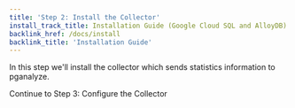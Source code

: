 ```yaml
---
title: 'Step 2: Install the Collector'
install_track_title: Installation Guide (Google Cloud SQL and AlloyDB)
backlink_href: /docs/install
backlink_title: 'Installation Guide'
---
```



In this step we'll install the collector which sends statistics information to pganalyze.

<CollectorInstallInstructions apiKey={props.apiKey} />

<Link className="btn btn-success" to="03_configure_the_collector_package">
  Continue to Step 3: Configure the Collector
</Link>
